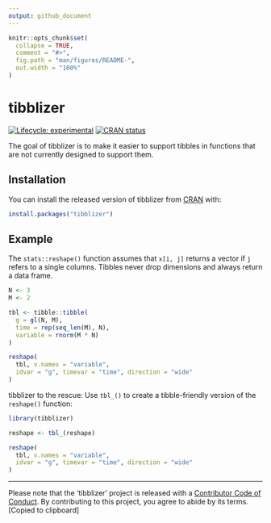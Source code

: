 ```yaml
---
output: github_document
---
```


<!-- README.md is generated from README.Rmd. Please edit that file -->

```r
knitr::opts_chunk$set(
  collapse = TRUE,
  comment = "#>",
  fig.path = "man/figures/README-",
  out.width = "100%"
)
```

# tibblizer

<!-- badges: start -->
[![Lifecycle: experimental](https://img.shields.io/badge/lifecycle-experimental-orange.svg)](https://www.tidyverse.org/lifecycle/#experimental)
[![CRAN status](https://www.r-pkg.org/badges/version/tibblizer)](https://CRAN.R-project.org/package=tibblizer)
<!-- badges: end -->

The goal of tibblizer is to make it easier to support tibbles in functions that are not currently designed to support them.

## Installation

You can install the released version of tibblizer from [CRAN](https://CRAN.R-project.org) with:

``` r
install.packages("tibblizer")
```

## Example

The `stats::reshape()` function assumes that `x[i, j]` returns a vector if `j` refers to a single columns.
Tibbles never drop dimensions and always return a data frame.

```r
N <- 3
M <- 2

tbl <- tibble::tibble(
  g = gl(N, M),
  time = rep(seq_len(M), N),
  variable = rnorm(M * N)
)

reshape(
  tbl, v.names = "variable",
  idvar = "g", timevar = "time", direction = "wide"
)
```

tibblizer to the rescue:
Use `tbl_()` to create a tibble-friendly version of the `reshape()` function:

```r
library(tibblizer)

reshape <- tbl_(reshape)

reshape(
  tbl, v.names = "variable",
  idvar = "g", timevar = "time", direction = "wide"
)
```

---

Please note that the 'tibblizer' project is released with a
[Contributor Code of Conduct](CODE_OF_CONDUCT.md).
By contributing to this project, you agree to abide by its terms.
[Copied to clipboard]
